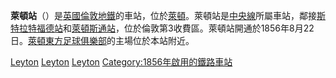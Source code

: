 {{expand|time=2016-03-09T04:27:25+00:00}}
{{unreferenced|time=2016-03-09T04:27:25+00:00}}
{{TfL Translations}}{{Infobox London station|symbol=underground
| name          = 萊頓<br />Leyton     
| alt_name      = 
| manager       = [[倫敦地鐵|倫敦地鐵]]
| manager1      =
| manager2      = 
| owner         =
| owner1        =
| owner2        =
| locale        = [[萊頓_(倫敦)|萊頓]]
| borough       = [[沃爾瑟姆森林區|沃爾瑟姆森林區]]
| platforms     = 2
| fare_zone     = 3
| fare_zone_1   = 
| railcode      =
| railcode2     =
| tubecode      =
| image_name    = Leyton stn building.JPG
| image_alt     =
| caption       = Entrance to Leyton High Road
| latitude      = 51.5566
| longitude     = -0.0052
| map_type      =

<!--
| tubeexits03   =
| tubeexits04   =
| tubeexits05   = 9.894
| tubeexits06   = 11.169
| tubeexits07   = {{increase}} 12.323
| tubeexits08   = {{increase}} 12.65
| tubeexits09   = {{decrease}} 12.35-->
}}
'''萊頓站'''（{{lang-en|Leyton tube station}}）是[[英國|英國]][[倫敦地鐵|倫敦地鐵]]的車站，位於[[萊頓_(倫敦)|萊頓]]。萊頓站是[[中央線_(倫敦地鐵)|中央線]]所屬車站，鄰接[[斯特拉特福德站|斯特拉特福德站]]和[[萊頓斯通站|萊頓斯通站]]，位於倫敦第3收費區。萊頓站開通於1856年8月22日。[[萊頓東方足球俱樂部|萊頓東方足球俱樂部]]的主場位於本站附近。

{{倫敦地鐵中央線}}

[[Category:中央線車站_(倫敦地鐵)|Leyton]]
[[Category:沃爾瑟姆森林區鐵路車站|Leyton]]
[[Category:倫敦通宵地鐵車站|Leyton]]
[[Category:1856年啟用的鐵路車站|Category:1856年啟用的鐵路車站]]